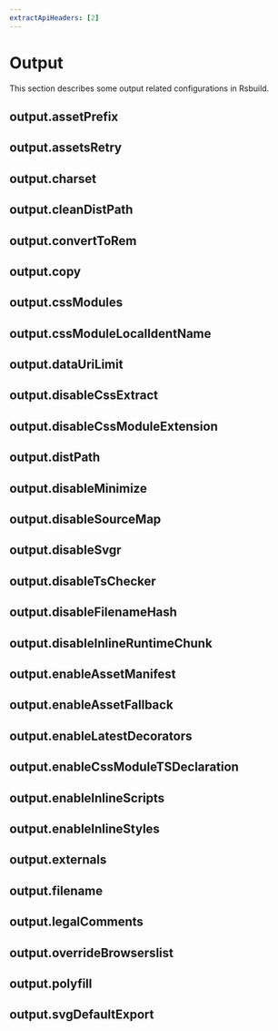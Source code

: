 ```yaml
---
extractApiHeaders: [2]
---
```


# Output

This section describes some output related configurations in Rsbuild.

## output.assetPrefix


<AssetPrefix />

## output.assetsRetry


<AssetsRetry />

## output.charset


<Charset />

## output.cleanDistPath


<CleanDistPath />

## output.convertToRem


<ConvertToRem />

## output.copy


<Copy />

## output.cssModules


<CssModules />

## output.cssModuleLocalIdentName


<CssModuleLocalIdentName />

## output.dataUriLimit


<DataUriLimit />

## output.disableCssExtract


<DisableCssExtract />

## output.disableCssModuleExtension


<DisableCssModuleExtension />

## output.distPath


<DistPath />

## output.disableMinimize


<DisableMinimize />

## output.disableSourceMap


<DisableSourceMap />

## output.disableSvgr


<DisableSvgr />

## output.disableTsChecker


<DisableTsChecker />

## output.disableFilenameHash


<DisableFilenameHash />

## output.disableInlineRuntimeChunk


<DisableInlineRuntimeChunk />

## output.enableAssetManifest


<EnableAssetManifest />

## output.enableAssetFallback


<EnableAssetFallback />

## output.enableLatestDecorators


<EnableLatestDecorators />

## output.enableCssModuleTSDeclaration


<EnableCssModuleTSDeclaration />

## output.enableInlineScripts


<EnableInlineScripts />

## output.enableInlineStyles


<EnableInlineStyles />

## output.externals


<Externals />

## output.filename


<Filename />

## output.legalComments


<LegalComments />

## output.overrideBrowserslist


<OverrideBrowserslist />

## output.polyfill


<Polyfill />

## output.svgDefaultExport


<SvgDefaultExport />

